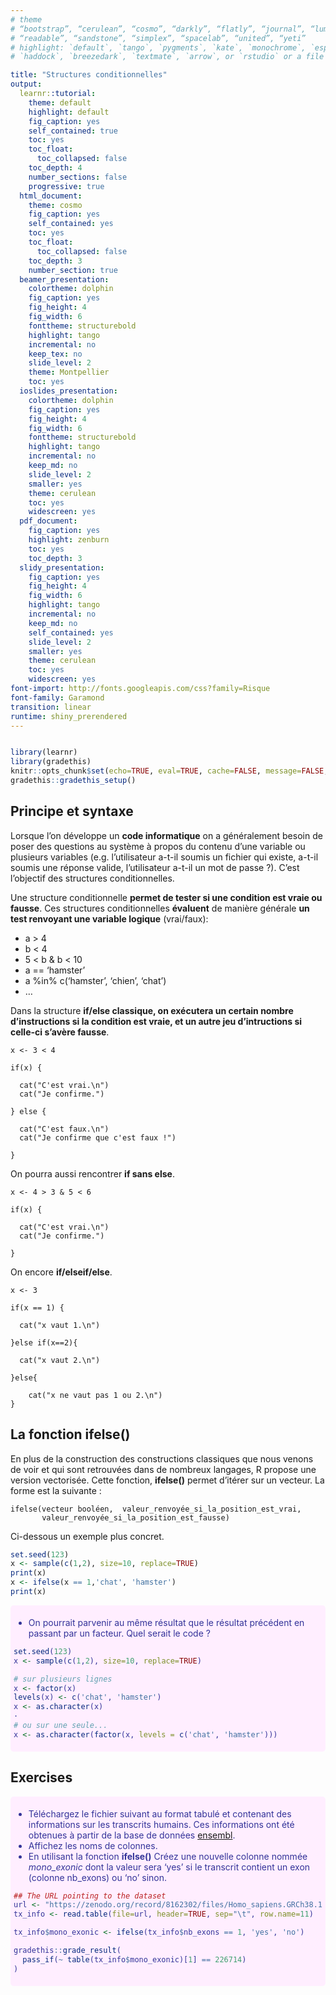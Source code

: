 ```yaml
---
# theme
# “bootstrap”, “cerulean”, “cosmo”, “darkly”, “flatly”, “journal”, “lumen”, “paper”, 
# “readable”, “sandstone”, “simplex”, “spacelab”, “united”, “yeti”
# highlight: `default`, `tango`, `pygments`, `kate`, `monochrome`, `espresso`, `zenburn`, 
# `haddock`, `breezedark`, `textmate`, `arrow`, or `rstudio` or a file with extension `.theme`.

title: "Structures conditionnelles"
output:
  learnr::tutorial:
    theme: default
    highlight: default
    fig_caption: yes
    self_contained: true
    toc: yes
    toc_float: 
      toc_collapsed: false
    toc_depth: 4
    number_sections: false
    progressive: true
  html_document:
    theme: cosmo
    fig_caption: yes
    self_contained: yes
    toc: yes
    toc_float: 
      toc_collapsed: false
    toc_depth: 3
    number_section: true
  beamer_presentation:
    colortheme: dolphin
    fig_caption: yes
    fig_height: 4
    fig_width: 6
    fonttheme: structurebold
    highlight: tango
    incremental: no
    keep_tex: no
    slide_level: 2
    theme: Montpellier
    toc: yes
  ioslides_presentation:
    colortheme: dolphin
    fig_caption: yes
    fig_height: 4
    fig_width: 6
    fonttheme: structurebold
    highlight: tango
    incremental: no
    keep_md: no
    slide_level: 2
    smaller: yes
    theme: cerulean
    toc: yes
    widescreen: yes
  pdf_document:
    fig_caption: yes
    highlight: zenburn
    toc: yes
    toc_depth: 3
  slidy_presentation:
    fig_caption: yes
    fig_height: 4
    fig_width: 6
    highlight: tango
    incremental: no
    keep_md: no
    self_contained: yes
    slide_level: 2
    smaller: yes
    theme: cerulean
    toc: yes
    widescreen: yes
font-import: http://fonts.googleapis.com/css?family=Risque
font-family: Garamond
transition: linear
runtime: shiny_prerendered
---
```


<!--  
Here the parameters about the documents.
https://www.rstudio.com/wp-content/uploads/2015/03/rmarkdown-reference.pdf 
--> 


```css

```

<script language="JavaScript" type="text/javascript">
          
          function sizeTbl2(h,i) {
          var tbl = document.getElementById("section-" + i);
          tbl.style.display = h;
          }

</script>



<style>
.exo {
  border-radius: 5px;
  margin-top: 5px;
  margin-bottom: 5px;
  padding-top: 5px;
  padding-bottom: 5px;
  padding-left: 5px;
  padding-right: 5px;
  background-color: #FFEEFF;
  color: rgb(51, 51,153);
}
.tips {
       padding-top: 5px;
       padding-bottom: 5px;
       padding-left: 5px;
       padding-right: 5px;
       border: 1px dashed #2f6fab;
       background-color: #EEFFEE;
}
.solution {
            margin-top: 5px;
            margin-bottom: 5px;
            padding-top: 5px;
            padding-bottom: 5px;
            padding-left: 5px;
            padding-right: 5px;
            border: 1px dashed #FFFFFF;
            background-color: #EEEEFF;
            color: #0000BB;
            font-size: 11px;
}
</style>


```r
library(learnr)
library(gradethis)
knitr::opts_chunk$set(echo=TRUE, eval=TRUE, cache=FALSE, message=FALSE, warning=FALSE, comment="")
gradethis::gradethis_setup()
```

## Principe et syntaxe

Lorsque l'on développe un **code informatique** on a généralement besoin de poser des questions au système à propos du  contenu d'une variable ou plusieurs variables (e.g. l'utilisateur a-t-il soumis un fichier qui existe, a-t-il soumis une réponse valide, l'utilisateur a-t-il un mot de passe ?). C'est l'objectif des structures conditionnelles.

Une structure conditionnelle **permet de tester si une condition est vraie ou fausse**. Ces structures conditionnelles **évaluent** de manière générale **un test renvoyant une variable logique** (vrai/faux):

  - a > 4
  - b < 4
  - 5 < b & b < 10
  - a == 'hamster'
  - a %in% c('hamster', 'chien', 'chat')
  - ...

Dans la structure **if/else classique, on exécutera un certain nombre d'instructions si la condition est vraie, et un autre jeu d'intructions si celle-ci s'avère fausse**.

```
x <- 3 < 4

if(x) {
  
  cat("C'est vrai.\n")
  cat("Je confirme.")
  
} else {
  
  cat("C'est faux.\n")
  cat("Je confirme que c'est faux !")
  
}
```

On pourra aussi rencontrer **if sans else**.

```
x <- 4 > 3 & 5 < 6

if(x) {
  
  cat("C'est vrai.\n")
  cat("Je confirme.")
  
}
```

On encore **if/elseif/else**.

```
x <- 3

if(x == 1) {
  
  cat("x vaut 1.\n")
  
}else if(x==2){
  
  cat("x vaut 2.\n")
  
}else{
  
    cat("x ne vaut pas 1 ou 2.\n")
}
```

## La fonction ifelse()

En plus de la construction des constructions classiques que nous venons de voir et qui sont retrouvées dans de nombreux langages, R propose une version vectorisée. Cette fonction, **ifelse()** permet d'itérer sur un vecteur. La forme est la suivante :

```
ifelse(vecteur booléen,  valeur_renvoyée_si_la_position_est_vrai,
       valeur_renvoyée_si_la_position_est_fausse)
```

Ci-dessous un exemple plus concret.

```r
set.seed(123)
x <- sample(c(1,2), size=10, replace=TRUE)
print(x)
x <- ifelse(x == 1,'chat', 'hamster')
print(x) 
```


<div class="exo">

- On pourrait parvenir au même résultat que le résultat précédent en passant par un facteur. Quel serait le code ?

```r
set.seed(123)
x <- sample(c(1,2), size=10, replace=TRUE)
```

```r
# sur plusieurs lignes
x <- factor(x)
levels(x) <- c('chat', 'hamster')
x <- as.character(x)
·
# ou sur une seule...
x <- as.character(factor(x, levels = c('chat', 'hamster')))
```
</div>


## Exercises

<div class="exo">

- Téléchargez le fichier suivant au format tabulé et contenant des informations sur les transcrits humains. Ces informations ont été obtenues à partir de la base de données [ensembl](https://www.ensembl.org/index.html). 
- Affichez les noms de colonnes.
- En utilisant la fonction **ifelse()** Créez une nouvelle colonne nommée *mono_exonic* dont la valeur sera 'yes' si le transcrit contient un exon (colonne nb_exons) ou 'no' sinon.  

```r
## The URL pointing to the dataset
url <- "https://zenodo.org/record/8162302/files/Homo_sapiens.GRCh38.110.chr.tsv"
tx_info <- read.table(file=url, header=TRUE, sep="\t", row.name=11)
```

```r
tx_info$mono_exonic <- ifelse(tx_info$nb_exons == 1, 'yes', 'no')
```

```r
gradethis::grade_result(
  pass_if(~ table(tx_info$mono_exonic)[1] == 226714)
)
```
</div>



